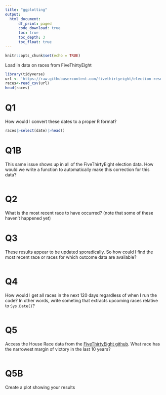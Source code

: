 ```yaml
---
title: "ggplotting"
output: 
  html_document:
      df_print: paged
      code_download: true
      toc: true
      toc_depth: 3
      toc_float: true
---
```


```r
knitr::opts_chunk$set(echo = TRUE)
```

Load in data on races from FiveThirtyEight

```r
library(tidyverse)
url <- 'https://raw.githubusercontent.com/fivethirtyeight/election-results/refs/heads/main/races.csv'
races<-read_csv(url)
head(races)


```

# Q1

How would I convert these dates to a proper R format?

```r

races|>select(date)|>head()

```

# Q1B

This same issue shows up in all of the FiveThirtyEight election data. How would we write a function to automatically make this correction for this data?

```r


```

# Q2

What is the most recent race to have occurred? (note that some of these haven't happened yet)

# Q3

These results appear to be updated sporadically. So how could I find the most recent race or races for which outcome data are available?

```r





```

# Q4

How would I get all races in the next 120 days regardless of when I run the code? In other words, write someting that extracts upcoming races relative to `Sys.Date()`?

```r



```

# Q5

Access the House Race data from the [FiveThirtyEight github](https://github.com/fivethirtyeight/election-results/tree/main). What race has the narrowest margin of victory in the last 10 years?

```r


```

# Q5B

Create a plot showing your results

```r


```
